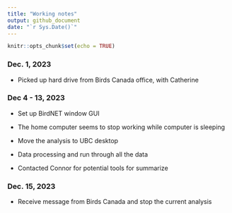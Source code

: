 ```yaml
---
title: "Working notes"
output: github_document
date: "`r Sys.Date()`"
---
```


```r
knitr::opts_chunk$set(echo = TRUE)
```

### Dec. 1, 2023

-   Picked up hard drive from Birds Canada office, with Catherine

### Dec  4 - 13, 2023

-   Set up BirdNET window GUI

-   The home computer seems to stop working while computer is sleeping

-   Move the analysis to UBC desktop

-   Data processing and run through all the data

-   Contacted Connor for potential tools for summarize

### Dec. 15, 2023

-   Receive message from Birds Canada and stop the current analysis
